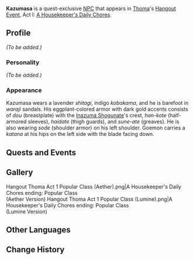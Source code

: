 {{Meta
<!-- REMOVE THIS TEMPLATE AFTER ADDING MISSING INFO -->
|missing_NPC_profile  = yes
}}
{{Character Infobox
|image            = NPC Kazumasa.png
|voiceEN          = 
|voiceCN          = 
|voiceJP          = 
|voiceKR          = 
|region           = Inazuma
|affiliation      = Yashiro Commission
|title            = Yashiro Commission Representative
|type             = Quest NPC
|spouse           = Yuuri
}}
'''Kazumasa''' is a quest-exclusive [[NPC]] that appears in [[Thoma]]'s [[Hangout Event]], Act I: [[A Housekeeper's Daily Chores]].

==Profile==
<!-- detailed story/lore information goes here -->
''(To be added.)''

===Personality===
''(To be added.)''

===Appearance===
Kazumasa wears a  lavender ''shitagi'', indigo ''kobakama'', and he is barefoot in ''waraji'' sandals. His eggplant-colored armor with dark gold accents consists of ''dou'' (breastplate) with the [[Inazuma Shogunate]]'s crest, ''han-kote'' (half-armored sleeves), ''haidate'' (thigh guards), and ''sune-ate'' (greaves). He is also wearing ''sode'' (shoulder armor) on his left shoulder. Goemon carries a ''katana'' at his hips on the left side with the blade facing down.

==Quests and Events==
{{Quests and Events}}

==Gallery==
<gallery>
Hangout Thoma Act 1 Popular Class (Aether).png|A Housekeeper's Daily Chores ending: Popular Class<br />(Aether Version)
Hangout Thoma Act 1 Popular Class (Lumine).png|A Housekeeper's Daily Chores ending: Popular Class<br />(Lumine Version)
</gallery>

==Other Languages==
{{Other Languages
|default_hidden = 1
|en      = Kazumasa
|zhs     = 一正
|zhs_rm  = Yīzhèng
|zht     = 一正
|zht_rm  = Yīzhèng
|ja      = 一正
|ja_rm   = Kazumasa
|ko      = 카즈마사
|ko_rm   = Kajeumasa
|es      = Kazumasa
|fr      = Kazumasa
|ru      = Кадзумаса
|th      = Kazumasa
|vi      = Kazumasa
|de      = Kazumasa
|id      = Kazumasa
|pt      = Kazumasa
|tr      = Kazumasa
|it      = Kazumasa
}}

==Change History==
{{Change History|2.2}}
<!--
==References==
{{Reflist}}-->